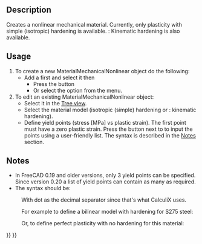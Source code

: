 <languages/>
<translate>

<!--T:4-->
{{Docnav
|[[FEM_MaterialFluid|Material for fluid]]
|[[FEM_MaterialReinforced|Reinforced material (concrete)]]
|[[FEM_Workbench|FEM]]
|IconL=FEM_MaterialFluid.svg
|IconR=FEM_MaterialReinforced.svg
|IconC=Workbench_FEM.svg
}}

<!--T:1-->
{{GuiCommandContainer|
{{GuiCommand
|Name=FEM MaterialMechanicalNonlinear
|MenuLocation=Model → Materials → Nonlinear mechanical material
|Workbenches=[[FEM_Workbench|FEM]]
|SeeAlso=[[FEM_tutorial|FEM tutorial]]
}}
{{GuiCommandFemInfo
|Solvers=CalculiX
}}
}}

==Description== <!--T:8-->

<!--T:10-->
Creates a nonlinear mechanical material. Currently, only plasticity with simple (isotropic) hardening is available. {{Version|1.0}}: Kinematic hardening is also available.

==Usage== <!--T:9-->

<!--T:11-->
# To create a new MaterialMechanicalNonlinear object do the following:
#* Add a {{Button|[[Image:FEM_MaterialSolid.svg|16px]] [[FEM_MaterialSolid|Material for solid]]}} first and select it then
#** Press the {{Button|[[Image:FEM MaterialMechanicalNonlinear.svg|16px]] [[FEM MaterialMechanicalNonlinear|Nonlinear mechanical material]]}} button
#** Or select the {{MenuCommand|Model → Materials → [[Image:FEM_MaterialMechanicalNonlinear.svg|16px]] Nonlinear mechanical material‏‎}} option from the menu.
# To edit an existing MaterialMechanicalNonlinear object:
#* Select it in the [[Tree_view|Tree view]].
#* Select the material model (isotropic (simple) hardening or {{Version|1.0}}: kinematic hardening).
#* Define yield points (stress [MPa] vs plastic strain). The first point must have a zero plastic strain. Press the {{Button|...}} button next to {{PropertyData|Yield Points}} to input the points using a user-friendly list. The syntax is described in the [[#Notes|Notes]] section.

==Notes== <!--T:12-->

<!--T:13-->
* In FreeCAD 0.19 and older versions, only 3 yield points can be specified. Since version 0.20 a list of yield points can contain as many as required.
* The syntax should be:

</translate>
: {{Code|code=
stress_1, 0
stress_2, plastic_strain_2
...
}}
<translate>

<!--T:14-->
: With dot as the decimal separator since that's what CalculiX uses.

<!--T:15-->
: For example to define a bilinear model with hardening for S275 steel:

</translate>
: {{Code|code=
275, 0
490, 0.2
}}
<translate>

<!--T:16-->
: Or, to define perfect plasticity with no hardening for this material:

</translate>
: {{Code|code=
275, 0
}}
<translate>


<!--T:5-->
{{Docnav
|[[FEM_MaterialFluid|Material for fluid]]
|[[FEM_MaterialReinforced|Reinforced material (concrete)]]
|[[FEM_Workbench|FEM]]
|IconL=FEM_MaterialFluid.svg
|IconR=FEM_MaterialReinforced.svg
|IconC=Workbench_FEM.svg
}}

</translate>
{{FEM Tools navi{{#translation:}}}}
{{Userdocnavi{{#translation:}}}}